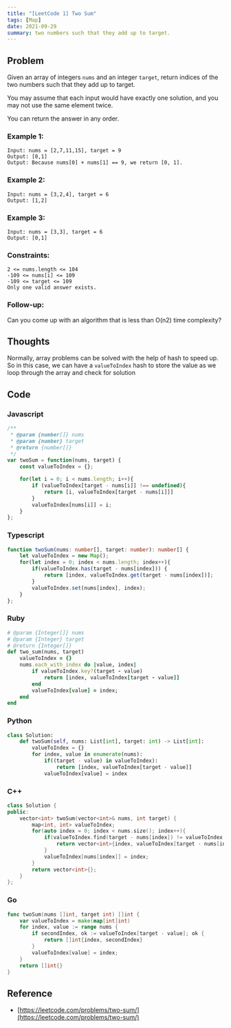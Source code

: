 ```yaml
---
title: "[LeetCode 1] Two Sum"
tags: [Map]
date: 2021-09-29
summary: two numbers such that they add up to target.
---
```


## Problem

Given an array of integers `nums` and an integer `target`, return indices of the
two numbers such that they add up to target.

You may assume that each input would have exactly one solution, and you may not
use the same element twice.

You can return the answer in any order.

### Example 1:

```
Input: nums = [2,7,11,15], target = 9
Output: [0,1]
Output: Because nums[0] + nums[1] == 9, we return [0, 1].
```

### Example 2:

```
Input: nums = [3,2,4], target = 6
Output: [1,2]
```

### Example 3:

```
Input: nums = [3,3], target = 6
Output: [0,1]
```

### Constraints:

```
2 <= nums.length <= 104
-109 <= nums[i] <= 109
-109 <= target <= 109
Only one valid answer exists.
```

### Follow-up: 

Can you come up with an algorithm that is less than O(n2) time complexity?

## Thoughts

Normally, array problems can be solved with the help of hash to speed up. So in
this case, we can have a `valueToIndex` hash to store the value as we loop
through the array and check for solution

## Code

### Javascript

```javascript
/**
 * @param {number[]} nums
 * @param {number} target
 * @return {number[]}
 */
var twoSum = function(nums, target) {
    const valueToIndex = {};

    for(let i = 0; i < nums.length; i++){
        if (valueToIndex[target - nums[i]] !== undefined){
            return [i, valueToIndex[target - nums[i]]]
        }
        valueToIndex[nums[i]] = i;
    }
};
```

### Typescript

```typescript
function twoSum(nums: number[], target: number): number[] {
    let valueToIndex = new Map();
    for(let index = 0; index < nums.length; index++){
        if(valueToIndex.has(target - nums[index])) {
            return [index, valueToIndex.get(target - nums[index])];
        }
        valueToIndex.set(nums[index], index);
    }
};
```

### Ruby

```ruby
# @param {Integer[]} nums
# @param {Integer} target
# @return {Integer[]}
def two_sum(nums, target)
    valueToIndex = {}
    nums.each_with_index do |value, index|
        if valueToIndex.key?(target - value)
            return [index, valueToIndex[target - value]]
        end
        valueToIndex[value] = index;
    end
end
```

### Python

```python
class Solution:
    def twoSum(self, nums: List[int], target: int) -> List[int]:
        valueToIndex = {}
        for index, value in enumerate(nums):
            if((target - value) in valueToIndex):
                return [index, valueToIndex[target - value]]
            valueToIndex[value] = index
```

### C++

```cpp
class Solution {
public:
    vector<int> twoSum(vector<int>& nums, int target) {
        map<int, int> valueToIndex;
        for(auto index = 0; index < nums.size(); index++){
            if(valueToIndex.find(target - nums[index]) != valueToIndex.end()){
                return vector<int>{index, valueToIndex[target - nums[index]]};
            }
            valueToIndex[nums[index]] = index;
        }
        return vector<int>{};
    }
};
```

### Go

```go
func twoSum(nums []int, target int) []int {
    var valueToIndex = make(map[int]int)
    for index, value := range nums {
        if secondIndex, ok := valueToIndex[target - value]; ok {
            return []int{index, secondIndex}
        }
        valueToIndex[value] = index;
    }
    return []int{}
}
```

## Reference

- [https://leetcode.com/problems/two-sum/](https://leetcode.com/problems/two-sum/)